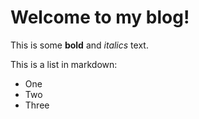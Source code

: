 # Welcome to my blog!
 
This is some **bold** and _italics_ text.
 
This is a list in markdown:
 
- One
- Two
- Three